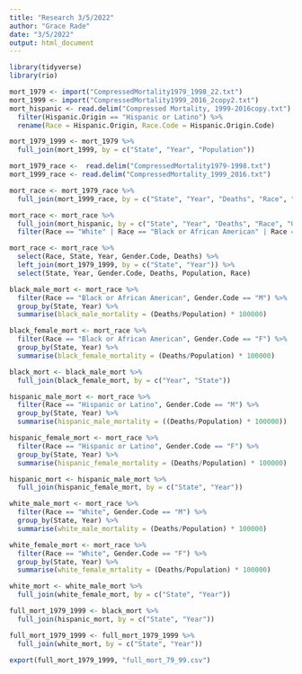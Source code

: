 ```yaml
---
title: "Research 3/5/2022"
author: "Grace Rade"
date: "3/5/2022"
output: html_document
---
```

```r
library(tidyverse)
library(rio)
```

```r
mort_1979 <- import("CompressedMortality1979_1998_22.txt")
mort_1999 <- import("CompressedMortality1999_2016_2copy2.txt")
mort_hispanic <- read.delim("Compressed Mortality, 1999-2016copy.txt") %>% 
  filter(Hispanic.Origin == "Hispanic or Latino") %>% 
  rename(Race = Hispanic.Origin, Race.Code = Hispanic.Origin.Code)
```

```r
mort_1979_1999 <- mort_1979 %>% 
  full_join(mort_1999, by = c("State", "Year", "Population"))
```

```r
mort_1979_race <-  read.delim("CompressedMortality1979-1998.txt")
mort_1999_race <- read.delim("CompressedMortality_1999_2016.txt")

mort_race <- mort_1979_race %>% 
  full_join(mort_1999_race, by = c("State", "Year", "Deaths", "Race", "Gender.Code", "Race.Code")) 

mort_race <- mort_race %>% 
  full_join(mort_hispanic, by = c("State", "Year", "Deaths", "Race", "Gender.Code", "Race.Code")) %>% 
  filter(Race == "White" | Race == "Black or African American" | Race == "Hispanic or Latino")

mort_race <- mort_race %>% 
  select(Race, State, Year, Gender.Code, Deaths) %>% 
  left_join(mort_1979_1999, by = c("State", "Year")) %>% 
  select(State, Year, Gender.Code, Deaths, Population, Race)

```

```r
black_male_mort <- mort_race %>% 
  filter(Race == "Black or African American", Gender.Code == "M") %>% 
  group_by(State, Year) %>% 
  summarise(black_male_mortality = (Deaths/Population) * 100000)
```

```r
black_female_mort <- mort_race %>% 
  filter(Race == "Black or African American", Gender.Code == "F") %>% 
  group_by(State, Year) %>% 
  summarise(black_female_mortality = (Deaths/Population) * 100000)
```

```r
black_mort <- black_male_mort %>% 
  full_join(black_female_mort, by = c("Year", "State"))
```

```r
hispanic_male_mort <- mort_race %>% 
  filter(Race == "Hispanic or Latino", Gender.Code == "M") %>% 
  group_by(State, Year) %>% 
  summarise(hispanic_male_mortality = ((Deaths/Population) * 100000))
```

```r
hispanic_female_mort <- mort_race %>% 
  filter(Race == "Hispanic or Latino", Gender.Code == "F") %>% 
  group_by(State, Year) %>% 
  summarise(hispanic_female_mortality = (Deaths/Population) * 100000)
```

```r
hispanic_mort <- hispanic_male_mort %>% 
  full_join(hispanic_female_mort, by = c("State", "Year"))
```

```r
white_male_mort <- mort_race %>% 
  filter(Race == "White", Gender.Code == "M") %>% 
  group_by(State, Year) %>%
  summarise(white_male_mortality = (Deaths/Population) * 100000)
```

```r
white_female_mort <- mort_race %>%
  filter(Race == "White", Gender.Code == "F") %>% 
  group_by(State, Year) %>%
  summarise(white_female_mrtality = (Deaths/Population) * 100000)
```

```r
white_mort <- white_male_mort %>% 
  full_join(white_female_mort, by = c("State", "Year"))
```

```r
full_mort_1979_1999 <- black_mort %>%
  full_join(hispanic_mort, by = c("State", "Year"))

full_mort_1979_1999 <- full_mort_1979_1999 %>%
  full_join(white_mort, by = c("State", "Year"))
```

```r
export(full_mort_1979_1999, "full_mort_79_99.csv")
```

